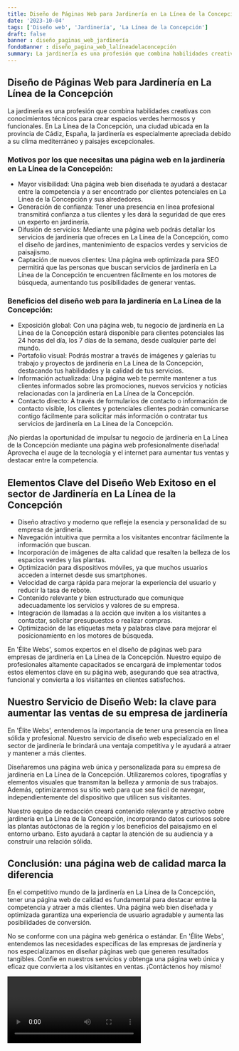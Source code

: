 ```yaml
---
title: Diseño de Páginas Web para Jardinería en La Línea de la Concepción
date: '2023-10-04'
tags: ['Diseño web', 'Jardinería', 'La Línea de la Concepción']
draft: false
banner : diseño_paginas_web_jardinería
fondoBanner : diseño_pagina_web_lalíneadelaconcepción
summary: La jardinería es una profesión que combina habilidades creativas con conocimientos técnicos para crear espacios verdes hermosos y funcionales. En La Línea de la Concepción, una ciudad ubicada en la provincia de Cádiz, España, la jardinería es especialmente apreciada debido a su clima mediterráneo y paisajes excepcionales.
---
```


## Diseño de Páginas Web para Jardinería en La Línea de la Concepción

La jardinería es una profesión que combina habilidades creativas con conocimientos técnicos para crear espacios verdes hermosos y funcionales. En La Línea de la Concepción, una ciudad ubicada en la provincia de Cádiz, España, la jardinería es especialmente apreciada debido a su clima mediterráneo y paisajes excepcionales.

### Motivos por los que necesitas una página web en la jardinería en La Línea de la Concepción:
- Mayor visibilidad: Una página web bien diseñada te ayudará a destacar entre la competencia y a ser encontrado por clientes potenciales en La Línea de la Concepción y sus alrededores.
- Generación de confianza: Tener una presencia en línea profesional transmitirá confianza a tus clientes y les dará la seguridad de que eres un experto en jardinería.
- Difusión de servicios: Mediante una página web podrás detallar los servicios de jardinería que ofreces en La Línea de la Concepción, como el diseño de jardines, mantenimiento de espacios verdes y servicios de paisajismo.
- Captación de nuevos clientes: Una página web optimizada para SEO permitirá que las personas que buscan servicios de jardinería en La Línea de la Concepción te encuentren fácilmente en los motores de búsqueda, aumentando tus posibilidades de generar ventas.

### Beneficios del diseño web para la jardinería en La Línea de la Concepción:
- Exposición global: Con una página web, tu negocio de jardinería en La Línea de la Concepción estará disponible para clientes potenciales las 24 horas del día, los 7 días de la semana, desde cualquier parte del mundo.
- Portafolio visual: Podrás mostrar a través de imágenes y galerías tu trabajo y proyectos de jardinería en La Línea de la Concepción, destacando tus habilidades y la calidad de tus servicios.
- Información actualizada: Una página web te permite mantener a tus clientes informados sobre las promociones, nuevos servicios y noticias relacionadas con la jardinería en La Línea de la Concepción.
- Contacto directo: A través de formularios de contacto o información de contacto visible, los clientes y potenciales clientes podrán comunicarse contigo fácilmente para solicitar más información o contratar tus servicios de jardinería en La Línea de la Concepción.

¡No pierdas la oportunidad de impulsar tu negocio de jardinería en La Línea de la Concepción mediante una página web profesionalmente diseñada! Aprovecha el auge de la tecnología y el internet para aumentar tus ventas y destacar entre la competencia.

<GifSeo />

<Cta />

## Elementos Clave del Diseño Web Exitoso en el sector de Jardinería en La Línea de la Concepción

- Diseño atractivo y moderno que refleje la esencia y personalidad de su empresa de jardinería.
- Navegación intuitiva que permita a los visitantes encontrar fácilmente la información que buscan.
- Incorporación de imágenes de alta calidad que resalten la belleza de los espacios verdes y las plantas.
- Optimización para dispositivos móviles, ya que muchos usuarios acceden a internet desde sus smartphones.
- Velocidad de carga rápida para mejorar la experiencia del usuario y reducir la tasa de rebote.
- Contenido relevante y bien estructurado que comunique adecuadamente los servicios y valores de su empresa.
- Integración de llamadas a la acción que inviten a los visitantes a contactar, solicitar presupuestos o realizar compras.
- Optimización de las etiquetas meta y palabras clave para mejorar el posicionamiento en los motores de búsqueda.

En 'Élite Webs', somos expertos en el diseño de páginas web para empresas de jardinería en La Línea de la Concepción. Nuestro equipo de profesionales altamente capacitados se encargará de implementar todos estos elementos clave en su página web, asegurando que sea atractiva, funcional y convierta a los visitantes en clientes satisfechos.

## Nuestro Servicio de Diseño Web: la clave para aumentar las ventas de su empresa de jardinería

En 'Élite Webs', entendemos la importancia de tener una presencia en línea sólida y profesional. Nuestro servicio de diseño web especializado en el sector de jardinería le brindará una ventaja competitiva y le ayudará a atraer y mantener a más clientes.

Diseñaremos una página web única y personalizada para su empresa de jardinería en La Línea de la Concepción. Utilizaremos colores, tipografías y elementos visuales que transmitan la belleza y armonía de sus trabajos. Además, optimizaremos su sitio web para que sea fácil de navegar, independientemente del dispositivo que utilicen sus visitantes.

Nuestro equipo de redacción creará contenido relevante y atractivo sobre jardinería en La Línea de la Concepción, incorporando datos curiosos sobre las plantas autóctonas de la región y los beneficios del paisajismo en el entorno urbano. Esto ayudará a captar la atención de su audiencia y a construir una relación sólida.

## Conclusión: una página web de calidad marca la diferencia

En el competitivo mundo de la jardinería en La Línea de la Concepción, tener una página web de calidad es fundamental para destacar entre la competencia y atraer a más clientes. Una página web bien diseñada y optimizada garantiza una experiencia de usuario agradable y aumenta las posibilidades de conversión.

No se conforme con una página web genérica o estándar. En 'Élite Webs', entendemos las necesidades específicas de las empresas de jardinería y nos especializamos en diseñar páginas web que generen resultados tangibles. Confíe en nuestros servicios y obtenga una página web única y eficaz que convierta a los visitantes en ventas. ¡Contáctenos hoy mismo!

<Video />

<CtaBot job='Jardinería' city='La Línea de la Concepción'/>

<Gmaps query='La Línea de la Concepción+españa+maps' />